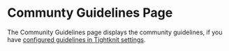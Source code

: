 # Communty Guidelines Page

The Community Guidelines page displays the community guidelines, if you have [configured guidelines in Tightknit settings](/moderation/community-guidelines).
